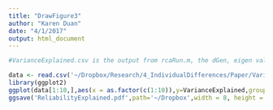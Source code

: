 ```yaml
---
title: "DrawFigure3"
author: "Karen Duan"
date: "4/1/2017"
output: html_document
---
```


```r

#VarianceExplained.csv is the output from rcaRun.m, the dGen, eigen values. If RCA is trained separatedly, the eigenvalues are averaged across conditions. 

data <- read.csv('~/Dropbox/Research/4_IndividualDifferences/Paper/VarianceExplained.csv',header=T)
library(ggplot2)
ggplot(data[1:10,],aes(x = as.factor(c(1:10)),y=VarianceExplained,group=1)) + geom_point(size=2) + geom_line(size=1) + ylab('% Reliability Explained') +xlab('RC Component') +theme_classic()+scale_y_continuous(breaks=c(0,0.1,0.2,0.3,0.4),labels = c('0','10','20','30','40'))+theme(axis.text=element_text(size=12),axis.title=element_text(size=14)) 
ggsave('ReliabilityExplained.pdf',path='~/Dropbox',width = 8, height = 4, units = "in")

```


